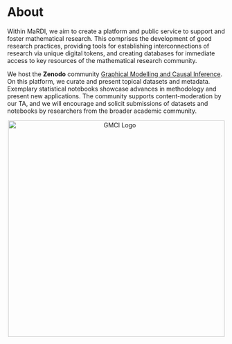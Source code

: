 # About {.unnumbered}

Within MaRDI, we aim to create a platform and public service to support and foster mathematical research. This comprises the development of good research practices, providing tools for establishing interconnections of research via unique digital tokens, and creating databases for immediate access to key resources of the mathematical research community.

We host the **Zenodo** community [Graphical Modelling and Causal Inference](https://zenodo.org/communities/mardigmci/records?q=&l=list&p=1&s=10). On this platform, we curate and present topical datasets and metadata. Exemplary statistical notebooks showcase advances in methodology and present new applications. The community supports content-moderation by our TA, and we will encourage and solicit submissions of datasets and notebooks by researchers from the broader academic community.

```{=html}
<center>
  <img src="images/logo.png" alt="GMCI Logo" width="500"/>
</center>
```
